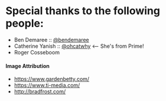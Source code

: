 
<Layout>

# Special thanks to the following people:

- Ben Demaree :: [@bendemaree](https://twitter.com/bendemaree)
- Catherine Yanish :: [@ohcatwhy](https://twitter.com/ohcatwhy) <-- She's from Prime!
- Roger Cosseboom

#### Image Attribution
- https://www.gardenbetty.com/
- https://www.ti-media.com/
- http://bradfrost.com/

</Layout>